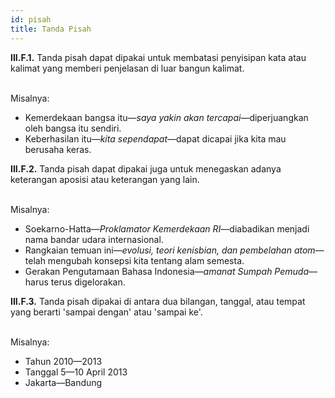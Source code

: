 ```yaml
---
id: pisah
title: Tanda Pisah
---
```


<div style={{ padding: '20px', color: 'black', backgroundColor: '#dbfaf4' }}>
<b>III.F.1.</b> Tanda pisah dapat dipakai untuk membatasi penyisipan kata atau kalimat yang memberi penjelasan di luar bangun kalimat.
</div>
<br />

Misalnya:

- Kemerdekaan bangsa itu—*saya yakin akan tercapai*—diperjuangkan oleh bangsa itu sendiri.
- Keberhasilan itu—*kita sependapat*—dapat dicapai jika kita mau berusaha keras.

<div style={{ padding: '20px', color: 'black', backgroundColor: '#dbfaf4' }}>
<b>III.F.2.</b> Tanda pisah dapat dipakai juga untuk menegaskan adanya keterangan aposisi atau keterangan yang lain.
</div>
<br />

Misalnya:

- Soekarno-Hatta—*Proklamator Kemerdekaan RI*—diabadikan menjadi nama bandar udara internasional.
- Rangkaian temuan ini—*evolusi, teori kenisbian, dan pembelahan atom*—telah mengubah konsepsi kita tentang alam semesta.
- Gerakan Pengutamaan Bahasa Indonesia—*amanat Sumpah Pemuda*—harus terus digelorakan.

<div style={{ padding: '20px', color: 'black', backgroundColor: '#dbfaf4' }}>
<b>III.F.3.</b> Tanda pisah dipakai di antara dua bilangan, tanggal, atau tempat yang berarti 'sampai dengan' atau 'sampai ke'.
</div>
<br />

Misalnya:

- Tahun 2010—2013
- Tanggal 5—10 April 2013
- Jakarta—Bandung
